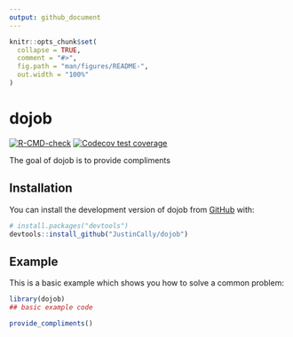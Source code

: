 ```yaml
---
output: github_document
---
```


<!-- README.md is generated from README.Rmd. Please edit that file -->

```r
knitr::opts_chunk$set(
  collapse = TRUE,
  comment = "#>",
  fig.path = "man/figures/README-",
  out.width = "100%"
)
```

# dojob

<!-- badges: start -->
  [![R-CMD-check](https://github.com/JustinCally/dojob/actions/workflows/R-CMD-check.yaml/badge.svg)](https://github.com/JustinCally/dojob/actions/workflows/R-CMD-check.yaml)
[![Codecov test coverage](https://codecov.io/gh/JustinCally/dojob/branch/main/graph/badge.svg)](https://app.codecov.io/gh/JustinCally/dojob?branch=main)
<!-- badges: end -->

The goal of dojob is to provide compliments 

## Installation

You can install the development version of dojob from [GitHub](https://github.com/) with:

``` r
# install.packages("devtools")
devtools::install_github("JustinCally/dojob")
```

## Example

This is a basic example which shows you how to solve a common problem:

```r
library(dojob)
## basic example code
```


```r
provide_compliments()
```

